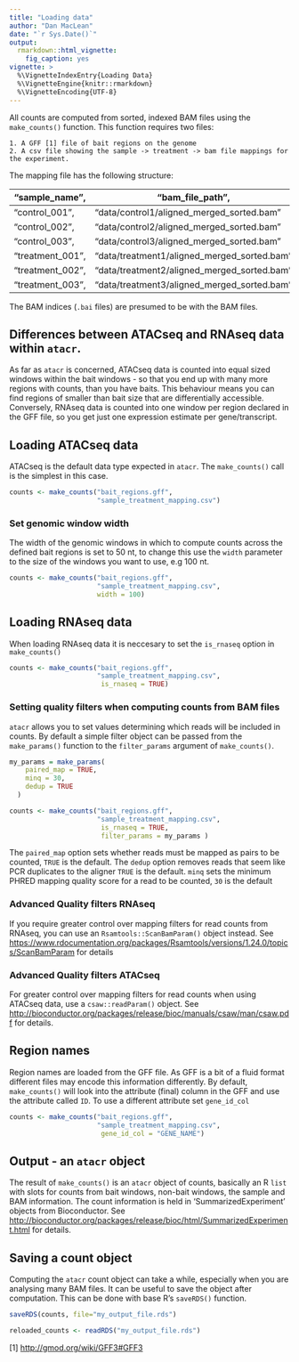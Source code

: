 ```yaml
---
title: "Loading data"
author: "Dan MacLean"
date: "`r Sys.Date()`"
output: 
  rmarkdown::html_vignette:
    fig_caption: yes
vignette: >
  %\VignetteIndexEntry{Loading Data}
  %\VignetteEngine{knitr::rmarkdown}
  %\VignetteEncoding{UTF-8}
---
```



All counts are computed from sorted, indexed BAM files using the `make_counts()` function. This function requires two files:

    1. A GFF [1] file of bait regions on the genome
    2. A csv file showing the sample -> treatment -> bam file mappings for the experiment. 
    
The mapping file has the following structure:

"sample_name", | "bam_file_path", | "treatment"
---------------|------------------|------------
"control_001", | "data/control1/aligned_merged_sorted.bam" | "control"
"control_002", | "data/control2/aligned_merged_sorted.bam" | "control"
"control_003", | "data/control3/aligned_merged_sorted.bam" | "control"
"treatment_001", | "data/treatment1/aligned_merged_sorted.bam" | "treatment"
"treatment_002", | "data/treatment2/aligned_merged_sorted.bam" | "treatment"
"treatment_003", | "data/treatment3/aligned_merged_sorted.bam" | "treatment"

The BAM indices (`.bai` files) are presumed to be with the BAM files.

## Differences between ATACseq and RNAseq data within `atacr`. 

As far as `atacr` is concerned, ATACseq data is counted into equal sized windows within the bait windows - so that you end up with many more regions with counts, than you have baits. This behaviour means you can find regions of smaller than bait size that are differentially accessible. Conversely, RNAseq data is counted into one window per region declared in the GFF file, so you get just one expression estimate per gene/transcript. 

## Loading ATACseq data

ATACseq is the default data type expected in `atacr`. The `make_counts()` call is the simplest in this case.

```r
counts <- make_counts("bait_regions.gff", 
                      "sample_treatment_mapping.csv")
```

### Set genomic window width

The width of the genomic windows in which to compute counts across the defined bait regions is set to 50 nt, to change this use the `width` parameter to the size of the windows you want to use, e.g 100 nt. 

```r
counts <- make_counts("bait_regions.gff", 
                      "sample_treatment_mapping.csv",
                      width = 100)
```

## Loading RNAseq data

When loading RNAseq data it is neccesary to set the `is_rnaseq` option in `make_counts()`

```r

counts <- make_counts("bait_regions.gff", 
                      "sample_treatment_mapping.csv",
                       is_rnaseq = TRUE)
```

### Setting quality filters when computing counts from BAM files

`atacr` allows you to set values determining which reads will be included in counts. By default a simple filter object can be passed from the `make_params()` function to the `filter_params` argument of `make_counts()`. 

```r

my_params = make_params(
    paired_map = TRUE, 
    minq = 30, 
    dedup = TRUE
  )

counts <- make_counts("bait_regions.gff", 
                      "sample_treatment_mapping.csv",
                       is_rnaseq = TRUE,
                       filter_params = my_params )
```


The `paired_map` option sets whether reads must be mapped as pairs to be counted, `TRUE` is the default. The `dedup` option removes reads that seem like PCR duplicates to the aligner `TRUE` is the default. `minq` sets the minimum PHRED mapping quality score for a read to be counted, `30` is the default

### Advanced Quality filters RNAseq

If you require greater control over mapping filters for read counts from RNAseq, you can use an `Rsamtools::ScanBamParam()` object instead. See [https://www.rdocumentation.org/packages/Rsamtools/versions/1.24.0/topics/ScanBamParam](https://www.rdocumentation.org/packages/Rsamtools/versions/1.24.0/topics/ScanBamParam) for details

### Advanced Quality filters ATACseq

For greater control over mapping filters for read counts when using ATACseq data, use a `csaw::readParam()` object. See [http://bioconductor.org/packages/release/bioc/manuals/csaw/man/csaw.pdf](http://bioconductor.org/packages/release/bioc/manuals/csaw/man/csaw.pdf) for details. 


## Region names

Region names are loaded from the GFF file. As GFF is a bit of a fluid format different files may encode this information differently. By default, `make_counts()` will look into the attribute (final) column in the GFF and use the attribute called `ID`. To use a different attribute set `gene_id_col`

```r
counts <- make_counts("bait_regions.gff", 
                      "sample_treatment_mapping.csv",
                       gene_id_col = "GENE_NAME")
```

## Output - an `atacr` object

The result of `make_counts()` is an `atacr` object of counts, basically an R `list` with slots for counts from bait windows, non-bait windows, the sample and BAM information. The count information is held in 'SummarizedExperiment' objects from Bioconductor. See [http://bioconductor.org/packages/release/bioc/html/SummarizedExperiment.html](http://bioconductor.org/packages/release/bioc/html/SummarizedExperiment.html) for details.

## Saving a count object

Computing the `atacr` count object can take a while, especially when you are analysing many BAM files. It can be useful to save the object after computation. This can be done with base R's `saveRDS()` function.

```r
saveRDS(counts, file="my_output_file.rds")

reloaded_counts <- readRDS("my_output_file.rds")
```

[1] <http://gmod.org/wiki/GFF3#GFF3> 
